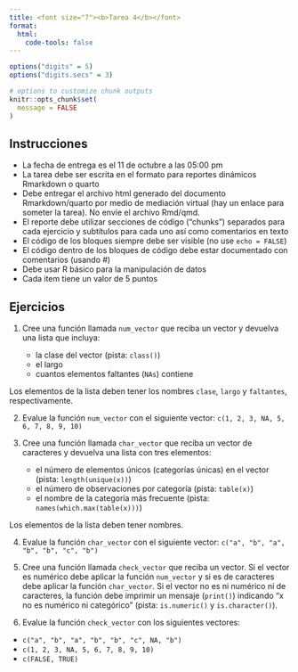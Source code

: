```yaml
---
title: <font size="7"><b>Tarea 4</b></font>
format:
  html:
    code-tools: false
---
```


```r

options("digits" = 5)
options("digits.secs" = 3)

# options to customize chunk outputs
knitr::opts_chunk$set(
  message = FALSE
)
```

::: {.alert .alert-warning}

## Instrucciones {.unnumbered .unlisted}

-   La fecha de entrega es el 11 de octubre a las 05:00 pm
-   La tarea debe ser escrita en el formato para reportes dinámicos Rmarkdown o quarto
-   Debe entregar el archivo html generado del documento Rmarkdown/quarto por medio de mediación virtual (hay un enlace para someter la tarea). No envíe el archivo Rmd/qmd.
-   El reporte debe utilizar secciones de código ("chunks") separados para cada ejercicio y subtítulos para cada uno así como comentarios en texto
-   El código de los bloques siempre debe ser visible (no use `echo = FALSE`)
-   El código dentro de los bloques de código debe estar documentado con comentarios (usando #)
-   Debe usar R básico para la manipulación de datos
-   Cada item tiene un valor de 5 puntos
:::

::: {.alert .alert-info}

## Ejercicios {.unnumbered .unlisted} 

1.  Cree una función llamada `num_vector` que reciba un vector y devuelva una lista que incluya:

    -   la clase del vector (pista: `class()`)
    -   el largo
    -   cuantos elementos faltantes (`NAs`) contiene

Los elementos de la lista deben tener los nombres `clase`, `largo` y `faltantes`, respectivamente.

2.  Evalue la función `num_vector` con el siguiente vector: `c(1, 2, 3, NA, 5, 6, 7, 8, 9, 10)`

3.  Cree una función llamada `char_vector` que reciba un vector de caracteres y devuelva una lista con tres elementos:

    -   el número de elementos únicos (categorías únicas) en el vector (pista: `length(unique(x))`)
    -   el número de observaciones por categoría (pista: `table(x)`)
    -   el nombre de la categoría más frecuente (pista: `names(which.max(table(x)))`)

Los elementos de la lista deben tener nombres.

4.  Evalue la función `char_vector` con el siguiente vector: `c("a", "b", "a", "b", "b", "c", "b")`

5.  Cree una función llamada `check_vector` que reciba un vector. Si el vector es numérico debe aplicar la función `num_vector` y si es de caracteres debe aplicar la función `char_vector`. Si el vector no es ni numérico ni de caracteres, la función debe imprimir un mensaje (`print()`) indicando "x no es numérico ni categórico" (pista: `is.numeric()` y `is.character()`). 

6.  Evalue la función `check_vector` con los siguientes vectores: 
  
  - `c("a", "b", "a", "b", "b", "c", NA, "b")`
  - `c(1, 2, 3, NA, 5, 6, 7, 8, 9, 10)`
  - `c(FALSE, TRUE)`
  
:::
